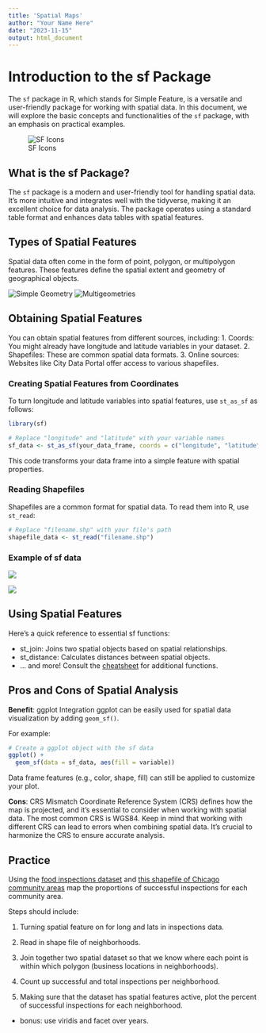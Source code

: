 ```yaml
---
title: 'Spatial Maps'
author: "Your Name Here"
date: "2023-11-15"
output: html_document
---
```

# Introduction to the sf Package

The `sf` package in R, which stands for Simple Feature, is a versatile and user-friendly package for working with spatial data. In this document, we will explore the basic concepts and functionalities of the `sf` package, with an emphasis on practical examples.

![SF Icons](../img/sf_cuties.png)

## What is the sf Package?

The `sf` package is a modern and user-friendly tool for handling spatial data. It's more intuitive and integrates well with the tidyverse, making it an excellent choice for data analysis. The package operates using a standard table format and enhances data tables with spatial features.

## Types of Spatial Features

Spatial data often come in the form of point, polygon, or multipolygon features. These features define the spatial extent and geometry of geographical objects.

![Simple Geometry](../img/geometry.png)
![Multigeometries](../img/multi_geometry.png)

## Obtaining Spatial Features

You can obtain spatial features from different sources, including:
1. Coords: You might already have longitude and latitude variables in your dataset.
2. Shapefiles: These are common spatial data formats.
3. Online sources: Websites like City Data Portal offer access to various shapefiles.

### Creating Spatial Features from Coordinates

To turn longitude and latitude variables into spatial features, use `st_as_sf` as follows:

```r
library(sf)

# Replace "longitude" and "latitude" with your variable names
sf_data <- st_as_sf(your_data_frame, coords = c("longitude", "latitude"))
```

This code transforms your data frame into a simple feature with spatial properties.

### Reading Shapefiles
Shapefiles are a common format for spatial data. To read them into R, use `st_read`:

```r
# Replace "filename.shp" with your file's path
shapefile_data <- st_read("filename.shp")
```

### Example of sf data

![](../img/sf_data1.png)


![](../img/sf_data2.png)

## Using Spatial Features
Here's a quick reference to essential sf functions:

* st_join: Joins two spatial objects based on spatial relationships.
* st_distance: Calculates distances between spatial objects.
* ... and more! Consult the [cheatsheet](https://github.com/rstudio/cheatsheets/blob/main/sf.pdf) for additional functions.

## Pros and Cons of Spatial Analysis
**Benefit**: ggplot Integration
ggplot can be easily used for spatial data visualization by adding `geom_sf()`. 

For example:

```r
# Create a ggplot object with the sf data
ggplot() +
  geom_sf(data = sf_data, aes(fill = variable))

```


Data frame features (e.g., color, shape, fill) can still be applied to customize your plot.

**Cons**: CRS Mismatch
Coordinate Reference System (CRS) defines how the map is projected, and it's essential to consider when working with spatial data. The most common CRS is WGS84. Keep in mind that working with different CRS can lead to errors when combining spatial data. It's crucial to harmonize the CRS to ensure accurate analysis.

## Practice

Using the [food inspections dataset](https://data.cityofchicago.org/Health-Human-Services/Food-Inspections/4ijn-s7e5) and [this shapefile of Chicago community areas](https://data.cityofchicago.org/Facilities-Geographic-Boundaries/Boundaries-Community-Areas-current-/cauq-8yn6) map the proportions of successful inspections for each community area.

Steps should include:

1. Turning spatial feature on for long and lats in inspections data.

2. Read in shape file of neighborhoods.

3. Join together two spatial dataset so that we know where each point is within which polygon (business locations in neighborhoods).

4. Count up successful and total inspections per neighborhood.

5. Making sure that the dataset has spatial features active, plot the percent of successful inspections for each neighborhood. 
* bonus: use viridis and facet over years.